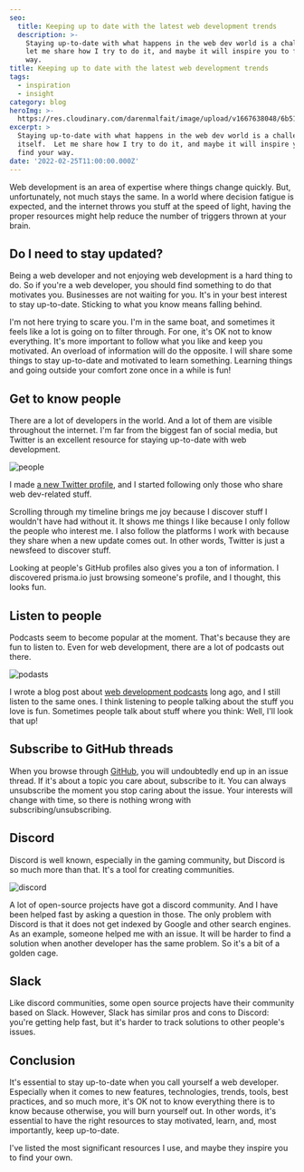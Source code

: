 ```yaml
---
seo:
  title: Keeping up to date with the latest web development trends
  description: >-
    Staying up-to-date with what happens in the web dev world is a challenge. So
    let me share how I try to do it, and maybe it will inspire you to find your
    way.
title: Keeping up to date with the latest web development trends
tags:
  - inspiration
  - insight
category: blog
heroImg: >-
  https://res.cloudinary.com/darenmalfait/image/upload/v1667638048/6b51a25c-15a3-4a5c-a32a-9ff6e4ae387a_vqtxlb.jpg
excerpt: >
  Staying up-to-date with what happens in the web dev world is a challenge in
  itself.  Let me share how I try to do it, and maybe it will inspire you to
  find your way.
date: '2022-02-25T11:00:00.000Z'
---
```


Web development is an area of expertise where things change quickly. But,
unfortunately, not much stays the same. In a world where decision fatigue is
expected, and the internet throws you stuff at the speed of light, having the
proper resources might help reduce the number of triggers thrown at your brain.

## Do I need to stay updated?

Being a web developer and not enjoying web development is a hard thing to do. So
if you're a web developer, you should find something to do that motivates you.
Businesses are not waiting for you. It's in your best interest to stay
up-to-date. Sticking to what you know means falling behind.

I'm not here trying to scare you. I'm in the same boat, and sometimes it feels
like a lot is going on to filter through. For one, it's OK not to know
everything. It's more important to follow what you like and keep you motivated.
An overload of information will do the opposite. I will share some things to
stay up-to-date and motivated to learn something. Learning things and going
outside your comfort zone once in a while is fun!

## Get to know people

There are a lot of developers in the world. And a lot of them are visible
throughout the internet. I'm far from the biggest fan of social media, but
Twitter is an excellent resource for staying up-to-date with web development.

![people](https://res.cloudinary.com/darenmalfait/image/upload/v1667638145/e10cdf6a-7365-4897-86af-9ec0f30227e5_j99uzs.jpg "people")

I made [a new Twitter profile](https://twitter.com/darenmalfait), and I started
following only those who share web dev-related stuff.

Scrolling through my timeline brings me joy because I discover stuff I wouldn't
have had without it. It shows me things I like because I only follow the people
who interest me. I also follow the platforms I work with because they share when
a new update comes out. In other words, Twitter is just a newsfeed to discover
stuff.

Looking at people's GitHub profiles also gives you a ton of information. I
discovered prisma.io just browsing someone's profile, and I thought, this looks
fun.

## Listen to people

Podcasts seem to become popular at the moment. That's because they are fun to
listen to. Even for web development, there are a lot of podcasts out
there.&#x20;

![podasts](https://res.cloudinary.com/darenmalfait/image/upload/v1667638282/ad8ff353-a961-455a-8912-d970863497ed_x0qheq.jpg "podcasts")

I wrote a blog post about
[web development podcasts](https://www.wheelhouse.be/recommendations/4-great-podcasts-that-will-improve-your-understanding-of-front-end-development)
long ago, and I still listen to the same ones. I think listening to people
talking about the stuff you love is fun. Sometimes people talk about stuff where
you think: Well, I'll look that up!

## Subscribe to GitHub threads

When you browse through [GitHub](https://github.com/darenmalfait), you will
undoubtedly end up in an issue thread. If it's about a topic you care about,
subscribe to it. You can always unsubscribe the moment you stop caring about the
issue. Your interests will change with time, so there is nothing wrong with
subscribing/unsubscribing.

## Discord

Discord is well known, especially in the gaming community, but Discord is so
much more than that. It's a tool for creating communities.

![discord](https://res.cloudinary.com/darenmalfait/image/upload/v1667638392/91463b0f-cffc-4945-948e-df7863e428c6_e5pcbv.jpg "discord")

A lot of open-source projects have got a discord community. And I have been
helped fast by asking a question in those. The only problem with Discord is that
it does not get indexed by Google and other search engines. As an example,
someone helped me with an issue. It will be harder to find a solution when
another developer has the same problem. So it's a bit of a golden cage.

## Slack

Like discord communities, some open source projects have their community based
on Slack. However, Slack has similar pros and cons to Discord: you're getting
help fast, but it's harder to track solutions to other people's issues.

## Conclusion

It's essential to stay up-to-date when you call yourself a web developer.
Especially when it comes to new features, technologies, trends, tools, best
practices, and so much more, it's OK not to know everything there is to know
because otherwise, you will burn yourself out. In other words, it's essential to
have the right resources to stay motivated, learn, and, most importantly, keep
up-to-date.

I've listed the most significant resources I use, and maybe they inspire you to
find your own.
